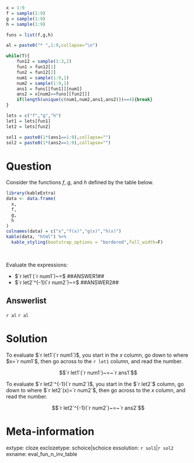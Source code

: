 ```r
x = 1:9
f = sample(1:9)
g = sample(1:9)
h = sample(1:9)

funs = list(f,g,h)

al = paste0("* ",1:9,collapse="\n")

while(T){
    fun12 = sample(1:3,2)
    fun1 = fun12[1]
    fun2 = fun12[2]
    num1 = sample(1:9,1)
    num2 = sample(1:9,1)
    ans1 = funs[[fun1]][num1]
    ans2 = x[num2==funs[[fun2]]]
    if(length(unique(c(num1,num2,ans1,ans2)))==4){break}
}

lets = c("f","g","h")
let1 = lets[fun1]
let2 = lets[fun2]

sol1 = paste0(1*(ans1==1:9),collapse="")
sol2 = paste0(1*(ans2==1:9),collapse="")

```

Question
========

Consider the functions $f$, $g$, and $h$ defined by the table below.

```r
library(kableExtra)
data <- data.frame(
  x,
  f,
  g,
  h
)
colnames(data) = c("x","f(x)","g(x)","h(x)")
kable(data, "html") %>%
  kable_styling(bootstrap_options = "bordered",full_width=F)
```
\

Evaluate the expressions:

* $`r let1`(`r num1`)~=$ ##ANSWER1##
* $`r let2`^{-1}(`r num2`)~=$ ##ANSWER2##


Answerlist
--------

`r al`
`r al`


Solution
========

To evaluate $`r let1`(`r num1`)$, you start in the $x$ column, go down to where $x=`r num1`$, then go across to the `r let1` column, and read the number.

$$`r let1`(`r num1`)~=~`r ans1`$$

To evaluate $`r let2`^{-1}(`r num2`)$, you start in the $`r let2`$ column, go down to where $`r let2`(x)=`r num2`$, then go across to the $x$ column, and read the number.


$$`r let2`^{-1}(`r num2`)~=~`r ans2`$$



Meta-information
============
extype: cloze
exclozetype: schoice|schoice
exsolution: `r sol1`|`r sol2`
exname: eval_fun_n_inv_table
